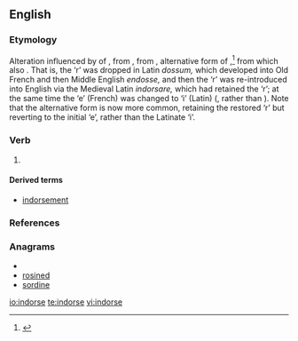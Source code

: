 ==English==
===Etymology===
Alteration influenced by {{etyl|ML.|en}} {{term|indorso|indorsare|lang=la}} of {{etyl|enm|en}} {{term|endosse|lang=enm}}, from {{etyl|fro}} {{term|endosser||to put on back|lang=fro}}, from {{etyl|la|en}} {{term|dossum|lang=la}}, alternative form of {{term|dorsum||lang=la|back}},<ref>{{R:Online Etymology Dictionary}}</ref> from which also {{term|dorsal||of the back|lang=en}}. That is, the ‘r’ was dropped in Latin ''dossum,'' which developed into Old French and then Middle English ''endosse,'' and then the ‘r’ was re-introduced into English via the Medieval Latin ''indorsare,'' which had retained the ‘r’; at the same time the ‘e’ (French) was changed to ‘i’ (Latin) ({{term|in-|lang=en}}, rather than {{term|en-|lang=en}}). Note that the alternative form {{term|endorse|lang=en}} is now more common, retaining the restored ‘r’ but reverting to the initial ‘e’, rather than the Latinate ‘i’.

===Verb===
{{en-verb|indors|ing}}

# {{British|India|rare}} {{alternative form of|endorse}}

====Derived terms====
* [[indorsement]]

===References===
<references/>

===Anagrams===
* {{alphagram|deinors}}
* [[rosined#English|rosined]]
* [[sordine#English|sordine]]

[[io:indorse]]
[[te:indorse]]
[[vi:indorse]]